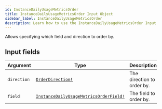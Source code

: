 ```yaml
---
id: InstanceDailyUsageMetricsOrder
title: InstanceDailyUsageMetricsOrder Input Object
sidebar_label: InstanceDailyUsageMetricsOrder
description: Learn how to use the InstanceDailyUsageMetricsOrder Input Object for Builder's API.
---
```


Allows specifying which field and direction to order by.

## Input fields

| Argument    | Type                                                                                              | Description                |
| ----------- | ------------------------------------------------------------------------------------------------- | -------------------------- |
| `direction` | [`OrderDirection!`](/composer/builder/api/schema/enum/OrderDirection.mdx)                                           | The direction to order by. |
| `field`     | [`InstanceDailyUsageMetricsOrderField!`](/composer/builder/api/schema/enum/InstanceDailyUsageMetricsOrderField.mdx) | The field to order by.     |
